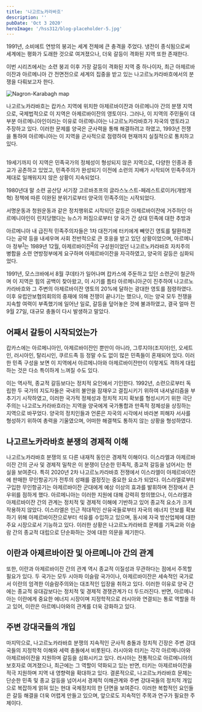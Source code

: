 ```yaml
---
title: '나고르노카라바흐'
description: ''
pubDate: 'Oct 3 2020'
heroImage: '/hss312/blog-placeholder-5.jpg'
---
```


1991년, 소비에트 연방의 붕괴는 세계 전체에 큰 충격을 주었다. 냉전이 종식됨으로써 세계에는 평화가 도래한 것으로 여겨졌으나, 더욱 갈등이 격화된 지역 또한 존재한다.

이번 시리즈에서는 소련 붕괴 이후 가장 갈등이 격화된 지역 중 하나이자, 최근 아제르바이잔과 아르메니아 간 전면전으로 세계의 집중을 받고 있는 나고르노카라바흐에서의 분쟁을 다뤄보고자 한다.

![Nagron-Karabagh map](./picture/1.map.png)

나고르노카라바흐는 캅카스 지역에 위치한 아제르바이잔과 아르메니아 간의 분쟁 지역으로, 국제법적으로 이 지역은 아제르바이잔의 영토이다.
그러나, 이 지역의 주민들이 대부분 아르메니아인이라는 이유로 아르메니아는 나고르노카라바흐가 자국의 영토라고 주장하고 있다.
이러한 문제를 양국은 군사력을 통해 해결하려고 하였고, 1993년 전쟁을 통하여 아르메니아는 이 지역을 군사적으로 점령하여 현재까지 실질적으로 통치하고 있다.


##  

19세기까지 이 지역은 민족국가의 정체성이 형성되지 않은 지역으로, 다양한 인종과 종교가 공존하고 있었고, 민족주의가 완성되기 이전에 소련의 지배가 시작되어 민족주의가 제대로 일깨워지지 않은 상황이 지속되었다.

1980년대 말 소련 공산당 서기장 고르바초프의 글라스노스트-페레스트로이카(개방개혁) 정책에 따른 이완된 분위기로부터 양국의 민족주의는 시작되었다.

서명운동과 청원운동과 같은 정치행위로 시작되던 갈등은 아제르바이잔에 거주하던 아르메니아인이 린치당했다는 뉴스가 퍼짐으로부터 양 국가 간 상대 민족에 대한 추방과 

아르메니아 내 급진적 민족주의자들은 1차 대전기에 터키에게 빼앗긴 영토를 탈환하겠다는 공약 등을 내세우며 사회 전반적으로 큰 호응을 받고 있던 상황이었으며, 아르메니아 정부<sup><a href="#fn1" id="ref1">1</a></sup>는 1989년 12월,
아제르바이잔<sup><a href="#fn2" id="ref2">2</a></sup>의 구성원이었던 나고르노카라바흐 자치주의 병합을 소련 연방정부에게 요구하며 아제르바이잔을 자극하였고, 양국의 갈등은 심화되었다.

1991년, 모스크바에서 8월 쿠데타가 일어나며 캅카스에 주둔하고 있던 소련군이 철군하며 이 지역은 힘의 공백이 찾아왔고, 이 시기를 틈타 아르메니아군이 진주하여 나고르노카라바흐와 그 주변의 아제르바이잔 영토의 20%에 달하는 광대한 영토를 점령하였다.
이후 유럽안보협의회의의 중재에 의해 전쟁이 끝나기는 했으나, 이는 양국 모두 전쟁을 지속할 여력이 부족했기에 일어난 일로, 갈등을 덮어놓은 것에 불과하였고, 결국 얼마 전 9월 27일, 대규모 충돌이 다시 발생하고 말았다.

## 어째서 갈등이 시작되었는가

캅카스에는 아르메니아인, 아제르바이잔인 뿐만이 아니라, 그루지야(조지아)인, 오세트인, 러시아인, 탈리시인, 쿠르드족 등 정말 수도 없이 많은 민족들이 혼재되어 있다.
이러한 민족 구성을 보면 이 지역에서 아르메니아와 아제르바이잔만이 이렇게도 격하게 대립하는 것은 다소 특이하게 느껴질 수도 있다.

이는 역사적, 종교적 갈등보다는 정치적 요인에서 기인한다.
1992년, 소련으로부터 독립한 두 국가의 지도자들은 국내의 불안을 잠재우고 결집시키기 위하여 내셔널리즘을 부추기기 시작하였고, 이러한 국가적 정체성과 정치적 지지 확보를 형성시키기 위한 극단주의는
나고르노카라바흐라는 지역을 양국에게 국가통합과 만족적 정체성을 상징하는 지역으로 바꾸었다.
양국의 정치인들과 언론은 자국의 시각에서 바라본 피해자 서사를 형성하기 위하여 총력을 기울였으며, 어떠한 해결책도 통하지 않는 상황을 형성하였다.

## 나고르노카라바흐 분쟁의 경제적 이해
나고르노카라바흐 분쟁의 또 다른 내재적 동인은 경제적 이해이다.
이스라엘과 아제르바이잔 간의 군사 및 경제적 밀착은 이 분쟁이 단순한 민족적, 종교적 갈등을 넘어서는 현실을 보여준다. 
특히 2020년 2차 나고르노카라바흐 전쟁에서 이스라엘이 아제르바이잔에 판매한 무인항공기가 전투의 성패를 결정짓는 중요한 요소가 되었다.
이스라엘로부터 구입한 무인항공기는 아제르바이잔 군대에게 예상 이상의 효과를 발휘하며 전장에서 큰 우위를 점하게 했다. 
아르메니아는 이러한 지원에 대해 강력히 항의했으나, 이스라엘과 아제르바이잔 간의 관계는 정치적 및 경제적 이해에 기반하고 있어 종교적 요소가 크게 작용하지 않았다. 
이스라엘은 인근 적대적인 산유국들로부터 자국의 에너지 안보를 확보하기 위해 아제르바이잔으로부터 석유를 수입하고 있으며, 동시에 자국 방산업체에 대한 주요 시장으로서 기능하고 있다. 
이러한 상황은 나고르노카라바흐 문제를 기독교와 이슬람 간의 종교적 대립으로 단순화하는 것에 대한 의문을 제기한다.

## 이란과 아제르바이잔 및 아르메니아 간의 관계
또한, 이란과 아제르바이잔 간의 관계 역시 종교적 이질성과 무관하다는 점에서 주목할 필요가 있다.
두 국가는 모두 시아파 이슬람 국가이나, 아제르바이잔은 세속적인 국가로서 이란의 엄격한 이슬람주의와는 대조적인 입장을 취하고 있다. 
이러한 이유로 양국 간에는 종교적 유대감보다는 정치적 및 경제적 경쟁관계가 더 두드러진다. 
반면, 아르메니아는 이란에게 중요한 에너지 시장이며 지정학적으로 러시아와 연결되는 통로 역할을 하고 있어, 이란은 아르메니아와의 관계를 더욱 강화하고 있다.

## 주변 강대국들의 개입
마지막으로, 나고르노카라바흐 분쟁의 지속적인 군사적 충돌과 정치적 긴장은 주변 강대국들의 지정학적 이해와 세력 충돌에서 비롯된다.
러시아와 터키는 각각 아르메니아와 아제르바이잔을 지원하며 갈등을 심화시키고 있다.
러시아는 전통적으로 아르메니아의 보호자로 여겨졌으나, 최근에는 그 역할이 약화되고 있는 반면, 터키는 아제르바이잔을 적극 지원하며 지역 내 영향력을 확대하고 있다. 
결론적으로, 나고르노카라바흐 문제는 단순한 민족 및 종교 갈등을 넘어서서 경제적 이해관계와 주변 강대국들의 정치적 개입으로 복잡하게 얽혀 있는 현대 국제정치의 한 단면을 보여준다.
이러한 복합적인 요인들은 갈등 해결을 더욱 어렵게 만들고 있으며, 앞으로도 지속적인 주목과 연구가 필요한 주제이다.

